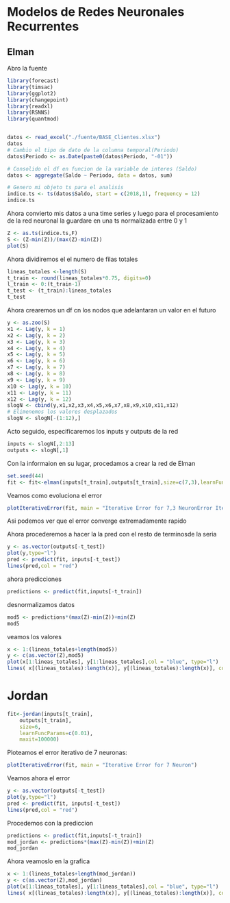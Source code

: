 # Modelos de Redes Neuronales Recurrentes

## Elman

Abro la fuente

```r
library(forecast)
library(timsac)
library(ggplot2)
library(changepoint)
library(readxl)
library(RSNNS)
library(quantmod)


datos <- read_excel("./fuente/BASE_Clientes.xlsx")
datos
# Cambio el tipo de dato de la columna temporal(Periodo)
datos$Periodo <- as.Date(paste0(datos$Periodo, "-01"))

# Consolido el df en funcion de la variable de interes (Saldo)
datos <- aggregate(Saldo ~ Periodo, data = datos, sum)

# Genero mi objeto ts para el analisis
indice.ts <- ts(datos$Saldo, start = c(2018,1), frequency = 12)
indice.ts
```

Ahora convierto mis datos a una time series  y luego para el procesamiento de la red neuronal la guardare en una ts normalizada entre 0 y 1

```r
Z <- as.ts(indice.ts,F)
S <- (Z-min(Z))/(max(Z)-min(Z))
plot(S)

```
Ahora dividiremos el el numero de filas totales

```r
lineas_totales <-length(S)
t_train <- round(lineas_totales*0.75, digits=0)
l_train <- 0:(t_train-1) 
t_test <- (t_train):lineas_totales
t_test

```
Ahora crearemos un df cn los nodos que adelantaran un valor en el futuro

```r
y <- as.zoo(S)
x1 <- Lag(y, k = 1)
x2 <- Lag(y, k = 2)
x3 <- Lag(y, k = 3)
x4 <- Lag(y, k = 4)
x5 <- Lag(y, k = 5)
x6 <- Lag(y, k = 6)
x7 <- Lag(y, k = 7)
x8 <- Lag(y, k = 8)
x9 <- Lag(y, k = 9)
x10 <- Lag(y, k = 10)
x11 <- Lag(y, k = 11)
x12 <- Lag(y, k = 12)
slogN <- cbind(y,x1,x2,x3,x4,x5,x6,x7,x8,x9,x10,x11,x12)
# Elimenemos los valores desplazados
slogN <- slogN[-(1:12),]
```

Acto seguido, especificaremos los inputs y outputs de la red

```r
inputs <- slogN[,2:13]
outputs <- slogN[,1]

```

Con la informaion en su lugar, procedamos a crear la red de Elman

```r
set.seed(44)
fit <- fit<-elman(inputs[t_train],outputs[t_train],size=c(7,3),learnFuncParams=c(0.1),maxit=1000)
```
Veamos como evoluciona el error
```r
plotIterativeError(fit, main = "Iterative Error for 7,3 NeuronError Iterativo para neuronas 7,3")
```
Asi podemos ver que el error converge extremadamente rapido

Ahora procederemos a hacer la la pred con el resto de terminosde la seria

```r
y <- as.vector(outputs[-t_test])
plot(y,type="l")
pred <- predict(fit, inputs[-t_test])
lines(pred,col = "red")
```
ahora predicciones
```r
predictions <- predict(fit,inputs[-t_train])
```
desnormalizamos datos

```r
mod5 <- predictions*(max(Z)-min(Z))+min(Z)
mod5
```

veamos los valores

```r
x <- 1:(lineas_totales+length(mod5))
y <- c(as.vector(Z),mod5)
plot(x[1:lineas_totales], y[1:lineas_totales],col = "blue", type="l")
lines( x[(lineas_totales):length(x)], y[(lineas_totales):length(x)], col="red")
```

# Jordan

```r
fit<-jordan(inputs[t_train],
    outputs[t_train],
    size=6,
    learnFuncParams=c(0.01),
    maxit=100000)
```

Ploteamos el error iterativo de 7 neuronas:
```r
plotIterativeError(fit, main = "Iterative Error for 7 Neuron")
```


Veamos ahora el error

```r
y <- as.vector(outputs[-t_test])
plot(y,type="l")
pred <- predict(fit, inputs[-t_test])
lines(pred,col = "red")
```
Procedemos con la prediccion
```r
predictions <- predict(fit,inputs[-t_train])
mod_jordan <- predictions*(max(Z)-min(Z))+min(Z)
mod_jordan
```

Ahora veamoslo en la grafica

```r
x <- 1:(lineas_totales+length(mod_jordan))
y <- c(as.vector(Z),mod_jordan)
plot(x[1:lineas_totales], y[1:lineas_totales],col = "blue", type="l")
lines( x[(lineas_totales):length(x)], y[(lineas_totales):length(x)], col="red")
```











